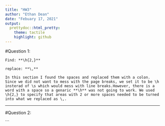 ```yaml
---
title: "HW3"
author: "Ethan Dean"
date: "Febuary 17, 2021"
output:
  prettydoc::html_pretty:
    theme: tactile
    highlight: github
---
```


#Question 1:

```
Find: **\h{2,}**

replace: **\,**

In this section I found the spaces and replaced them with a colon. Since we did not want to mess with the page breaks, we set it to be \h insterad of \s which would mess with line breaks.However, there is a word with a space so a genaric **\h** was not going to work. We used \h{2,} to specify that areas with 2 or more spaces needed to be turned into what we replaced as \,.

```
___

#Question 2:

```